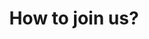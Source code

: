 ---
title: "How to join us?"
publishedAt: "2024-12-31"
summary: "A comprehensive guide on how to join ADSLabs"
imageUrl: "https://raw.githubusercontent.com/akshitasrivastava20/CSI/refs/heads/main/public/g4.jpg"

---